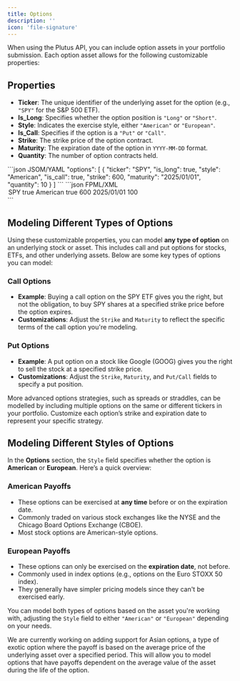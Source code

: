 ```yaml
---
title: Options
description: ''
icon: 'file-signature'
---
```


When using the Plutus API, you can include option assets in your portfolio submission. Each option asset allows for the following customizable properties:

## Properties

- **Ticker**: The unique identifier of the underlying asset for the option (e.g., `"SPY"` for the S&P 500 ETF).
- **Is_Long**: Specifies whether the option position is `"Long"` or `"Short"`.
- **Style**: Indicates the exercise style, either `"American"` or `"European"`.
- **Is_Call**: Specifies if the option is a `"Put"` or `"Call"`.
- **Strike**: The strike price of the option contract.
- **Maturity**: The expiration date of the option in `YYYY-MM-DD` format.
- **Quantity**: The number of option contracts held.

<CodeGroup>
```json JSOM/YAML
"options": [
    {
        "ticker": "SPY",
        "is_long": true,
        "style": "American",
        "is_call": true,
        "strike": 600,
        "maturity": "2025/01/01",
        "quantity": 10
    }
]
```
```json FPML/XML
<options>
    <option>
        <ticker>SPY</ticker>
        <is_long>true</is_long>
        <style>American</style>
        <is_call>true</is_call>
        <strike>600</strike>
        <maturity>2025/01/01</maturity>
        <quantity>100</quantity>
    </option>
</options>
```
</CodeGroup>

## Modeling Different Types of Options

Using these customizable properties, you can model **any type of option** on an underlying stock or asset. This includes call and put options for stocks, ETFs, and other underlying assets. Below are some key types of options you can model:

### Call Options
- **Example**: Buying a call option on the SPY ETF gives you the right, but not the obligation, to buy SPY shares at a specified strike price before the option expires.
- **Customizations**: Adjust the `Strike` and `Maturity` to reflect the specific terms of the call option you're modeling.

### Put Options
- **Example**: A put option on a stock like Google (GOOG) gives you the right to sell the stock at a specified strike price.
- **Customizations**: Adjust the `Strike`, `Maturity`, and `Put/Call` fields to specify a put position.

<Note> More advanced options strategies, such as spreads or straddles, can be modelled by including multiple options on the same or different tickers in your portfolio. Customize each option’s strike and expiration date to represent your specific strategy. </Note>

## Modeling Different Styles of Options

In the **Options** section, the `Style` field specifies whether the option is **American** or **European**. Here’s a quick overview:

### American Payoffs
  - These options can be exercised at **any time** before or on the expiration date.
  - Commonly traded on various stock exchanges like the NYSE and the Chicago Board Options Exchange (CBOE).
  - Most stock options are American-style options.
  
### European Payoffs
  - These options can only be exercised on the **expiration date**, not before.
  - Commonly used in index options (e.g., options on the Euro STOXX 50 index).
  - They generally have simpler pricing models since they can't be exercised early.

You can model both types of options based on the asset you're working with, adjusting the `Style` field to either `"American"` or `"European"` depending on your needs.

<Note> We are currently working on adding support for Asian options, a type of exotic option where the payoff is based on the average price of the underlying asset over a specified period. This will allow you to model options that have payoffs dependent on the average value of the asset during the life of the option. </Note>